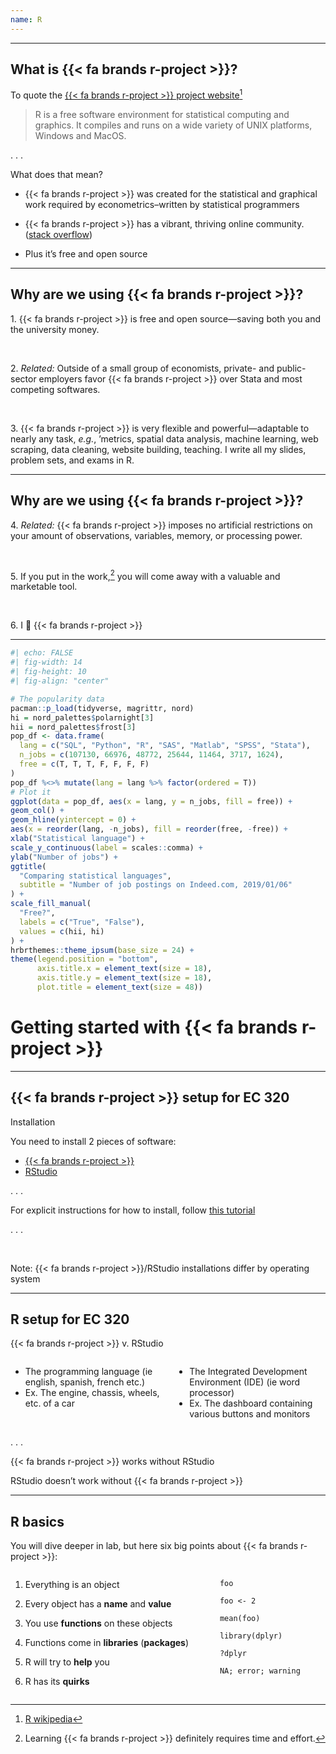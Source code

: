 ```yaml
---
name: R
---
```


---

## What is {{< fa brands r-project >}}?

To quote the [{{< fa brands r-project >}} project website](https://www.r-project.org)^[[[R]{.mono} wikipedia](https://en.wikipedia.org/wiki/R_(programming_language))]

> R is a free software environment for statistical computing and graphics. It compiles and runs on a wide variety of UNIX platforms, Windows and MacOS.

. . .

What does that mean?

- {{< fa brands r-project >}} was created for the statistical and graphical work required by econometrics--written by statistical programmers

- {{< fa brands r-project >}} has a vibrant, thriving online community. ([stack overflow](https://stackoverflow.com/questions/tagged/r))

- Plus it's [free]{.hi}  and [open source]{.hi}

---

## Why are we using {{< fa brands r-project >}}?

1\. {{< fa brands r-project >}} is [free]{.hi} and [open source]{.hi}—saving both you and the university money.

<br>

2\. _Related:_ Outside of a small group of economists, private- and public-sector [employers favor {{< fa brands r-project >}}]{.blue} over [Stata]{.hi} and most competing softwares.

<br>

3\. {{< fa brands r-project >}} is very [flexible and powerful]{.hi}—adaptable to nearly any task, _e.g._, 'metrics, spatial data analysis, machine learning, web scraping, data cleaning, website building, teaching. I write all my slides, problem sets, and exams in [R]{.mono}.

---

## Why are we using {{< fa brands r-project >}}?

4\. _Related:_ {{< fa brands r-project >}} imposes [no artificial restrictions]{.hi} on your amount of observations, variables, memory, or processing power.

<br>

5\. If you put in the work,^[Learning {{< fa brands r-project >}} definitely requires time and effort.] you will come away with a [valuable and marketable]{.hi} tool.

<br>

6\. I 💖 {{< fa brands r-project >}}

---

```r
#| echo: FALSE
#| fig-width: 14
#| fig-height: 10
#| fig-align: "center"

# The popularity data
pacman::p_load(tidyverse, magrittr, nord)
hi = nord_palettes$polarnight[3]
hii = nord_palettes$frost[3] 
pop_df <- data.frame(
  lang = c("SQL", "Python", "R", "SAS", "Matlab", "SPSS", "Stata"),
  n_jobs = c(107130, 66976, 48772, 25644, 11464, 3717, 1624),
  free = c(T, T, T, F, F, F, F)
)
pop_df %<>% mutate(lang = lang %>% factor(ordered = T))
# Plot it
ggplot(data = pop_df, aes(x = lang, y = n_jobs, fill = free)) +
geom_col() +
geom_hline(yintercept = 0) +
aes(x = reorder(lang, -n_jobs), fill = reorder(free, -free)) +
xlab("Statistical language") +
scale_y_continuous(label = scales::comma) +
ylab("Number of jobs") +
ggtitle(
  "Comparing statistical languages",
  subtitle = "Number of job postings on Indeed.com, 2019/01/06"
) +
scale_fill_manual(
  "Free?",
  labels = c("True", "False"),
  values = c(hii, hi)
) +
hrbrthemes::theme_ipsum(base_size = 24) +
theme(legend.position = "bottom",
      axis.title.x = element_text(size = 18),
      axis.title.y = element_text(size = 18),
      plot.title = element_text(size = 48))
```

# Getting started with {{< fa brands r-project >}} {.inverse}

---

## {{< fa brands r-project >}} setup for EC 320

[Installation]{.hi}

You need to install [2]{.hi} pieces of software:

- [{{< fa brands r-project >}}](https://cran.r-project.org/)
- [[RStudio]{.hi}](https://posit.co/download/rstudio-desktop/)  

. . .

For explicit instructions for how to install, follow [this tutorial](https://learnr-examples.shinyapps.io/ex-setup-r/#section-welcome)  

. . .

<br>

[Note:]{.note} {{< fa brands r-project >}}/[RStudio]{.hi} installations differ by operating system

---

## [R]{.mono .realbig} setup for EC 320 

::: {.align-center}
{{< fa brands r-project >}} [v.]{.small} [RStudio]{.hi}
:::

:::: {.columns}

::: {.column width="50%"}
- The programming language (ie english, spanish, french etc.)
- [Ex.]{.ex} The engine, chassis, wheels, etc. of a car
:::

::: {.column width="50%"}
- The Integrated Development Environment (IDE) (ie word processor)
- [Ex.]{.ex} The dashboard containing various buttons and monitors

:::

::::

. . .

{{< fa brands r-project >}} works without [RStudio]{.hi}

[RStudio]{.hi} doesn't work without {{< fa brands r-project >}}

---

## R basics

You will dive deeper in lab, but here six big points about {{< fa brands r-project >}}:

:::: {.columns}

::: {.column width="65%"}

1. Everything is an [object]{.hi}

1. Every object has a __name__ and __value__

1. You use __functions__ on these objects

1. Functions come in __libraries__ (__packages__)

1. R will try to __help__ you

1. R has its __quirks__

:::

::: {.column width="35%"}

`foo`

`foo <- 2`

`mean(foo)`

`library(dplyr)`

`?dplyr`

`NA; error; warning`

:::

::::
